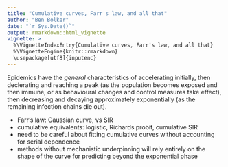 ```yaml
---
title: "Cumulative curves, Farr's law, and all that"
author: "Ben Bolker"
date: "`r Sys.Date()`"
output: rmarkdown::html_vignette
vignette: >
  %\VignetteIndexEntry{Cumulative curves, Farr's law, and all that}
  %\VignetteEngine{knitr::rmarkdown}
  \usepackage[utf8]{inputenc}
---
```


Epidemics have the *general* characteristics of accelerating initially, then declerating and reaching a peak (as the population becomes exposed and then immune, or as behavioural changes and control measures take effect), then decreasing and decaying approximately exponentially (as the remaining infection chains die out).

* Farr's law: Gaussian curve, vs SIR
* cumulative equivalents: logistic, Richards probit, cumulative SIR
* need to be careful about fitting cumulative curves without accounting for serial dependence
* methods without mechanistic underpinning will rely entirely on the shape of the curve for predicting beyond the exponential phase

